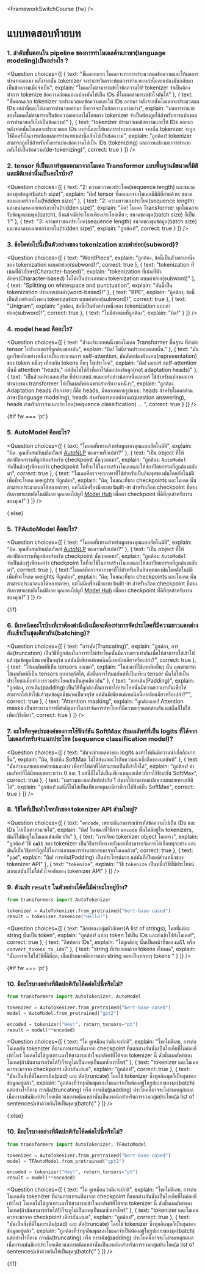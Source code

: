 <FrameworkSwitchCourse {fw} />

<!-- DISABLE-FRONTMATTER-SECTIONS -->

# แบบทดสอบท้ายบท

### 1. ลำดับขั้นตอนใน pipeline ของการทำโมเดลด้านภาษา(language modeling)เป็นอย่างไร ?

<Question
	choices={[
		{
			text: "ขั้นตอนแรก โมเดลจะทำการประมวลผลข้อความและให้ผลการทำนายออกมา หลังจากนั้น tokenizer จะทำการวิเคราะห์ผลการทำนายเหล่านี้และแปลงมันกลับมาเป็นข้อความเมื่อจำเป็น",
			explain: "โมเดลไม่สามารถเข้าใจข้อความได้! tokenizer จำเป็นต้องทำการ tokenize ข้อความก่อนและแปลงมันไปเป็น IDs ที่โมเดลสามารถเข้าใจมันได้"
		},
		{
			text: "ขั้นตอนแรก tokenizer จะประมวลผลข้อความและให้ IDs ออกมา หลังจากนั้นโมเดลจะประมวลผล IDs เหล่านี้และให้ผลการทำนายออกมา ซึ่งอาจจะเป็นข้อความบางอย่าง",
			explain: "ผลการทำนายของโมเดลไม่สามารถเป็นข้อความออกมาได้โดยตรง tokenizer จำเป็นต้องถูกใช้สำหรับการแปลงผลการทำนายกลับไปเป็นข้อความ!"
		},
		{
			text: "tokenizer ประมวลผลข้อความและให้ IDs ออกมา หลังจากนั้นโมเดลจะประมวลผล IDs เหล่านี้และให้ผลการทำนายออกมา จากนั้น tokenizer จะถูกใช้อีกครั้งในการแปลงผลการทำนายเหล่านี้กลับไปเป็นข้อความ",
			explain: "ถูกต้อง! tokenizer สามารถถูกใช้สำหรับทั้งการแปลงข้อความไปเป็น IDs (tokenizing) และการแปลงผลการทำนายกลับไปเป็นข้อความ(de-tokenizing)",
            correct: true
		}
	]}
/>

### 2. tensor ที่เป็นเอาท์พุตออกมาจากโมเดล Transformer แบบพื้นฐานมีขนาดกี่มิติ และมิติเหล่านั้นเป็นอะไรบ้าง?

<Question
	choices={[
		{
			text: "2: ความยาวของประโยค(sequence length) และขนาดของชุดข้อมูล(batch size)",
			explain: "ผิด! tensor ที่ออกมาจากโมเดลมีมิติที่สามด้วย: ขนาดของเลเยอร์ภายใน(hidden size)"
		},
		{
			text: "2: ความยาวของประโยค(sequence length) และขนาดของเลเยอร์ภายใน(hidden size)",
			explain: "ผิด! โมเดล Transformer ทุกโมเดลจะรับข้อมูลแบบชุด(batch), ถึงแม้จะมีประโยคเพียงประโยคเดียว; ขนาดของชุด(batch size) ก็เป็น 1!"
		},
		{
			text: "3: ความยาวของประโยค(sequence length) ขนาดของชุดข้อมูล(batch size) และขนาดของเลเยอร์ภายใน(hidden size)",
			explain: "ถูกต้อง!",
            correct: true
		}
	]}
/>

### 3. ข้อใดต่อไปนี้เป็นตัวอย่างของ tokenization แบบคำย่อย(subword)?

<Question
	choices={[
		{
			text: "WordPiece",
			explain: "ถูกต้อง, ข้อนี้เป็นตัวอย่างหนึ่งของ tokenization แบบคำย่อย(subword)!",
            correct: true
		},
		{
			text: "tokenization ที่เน้นที่ตัวอักษร(Character-based)",
			explain: "tokenization ที่เน้นที่ตัวอักษร(Character-based) ไม่ได้เป็นประเภทของ tokenization แบบคำย่อย(subword)"
		},
		{
			text: "Splitting on whitespace and punctuation",
			explain: "อันนี้เป็น tokenization ประเภทเน้นคำ(word-based)!"
		},
		{
			text: "BPE",
			explain: "ถูกต้อง, ข้อนี้เป็นตัวอย่างหนึ่งของ tokenization แบบคำย่อย(subword)!",
            correct: true
        },
		{
			text: "Unigram",
			explain: "ถูกต้อง, ข้อนี้เป็นตัวอย่างหนึ่งของ tokenization แบบคำย่อย(subword)!",
            correct: true
        },
		{
			text: "ไม่มีคำตอบที่ถูกต้อง",
			explain: "ผิด!"
        }
	]}
/>

### 4. model head คืออะไร?

<Question
	choices={[
		{
			text: "ส่วนประกอบหนึ่งของโมเดล Transformer พื้นฐาน ที่ส่งต่อ tensor ไปยังเลเยอร์ที่ถูกต้องของมัน",
			explain: "ผิด! ไม่มีส่วนประกอบแบบนั้น."
		},
		{
			text: "มันถูกเรียกอีกอย่างหนึ่งว่าเป็นกระบวนการ self-attention, มันดัดแปลงตัวแทน(representation) ของ token หนึ่งๆ เทียบกับ tokens อื่นๆ ในประโยค",
			explain: "ผิด! เลเยอร์ self-attention นั้นมี attention \"heads,\" แต่มันไม่ใช่ตัวที่เอาไว้ดัดแปลงข้อมูล(not adaptation heads)"
		},
		{
			text: "เป็นส่วนประกอบเสริม ที่ประกอบด้วยเลเยอร์อย่างน้อยหนึ่งเลเยอร์ ใช้สำหรับแปลงผลการทำนายของ transformer ไปเป็นผลลัพท์เฉพาะสำหรับงานหนึ่งๆ",
			explain: "ถูกต้อง. Adaptation heads เรียกง่ายๆ ก็คือ heads, มีหลากหลายรูปแบบ:  heads สำหรับโมเดลด้านภาษา(language modeling), heads สำหรับการตอบคำถาม(question answering), heads สำหรับการจำแนกประโยค(sequence classification) ... ",
			correct: true
		} 
	]}
/>

{#if fw === 'pt'}
### 5. AutoModel คืออะไร?

<Question
	choices={[
		{
			text: "โมเดลที่เทรนด้วยข้อมูลของคุณแบบอัตโนมัติ",
			explain: "ผิด. คุณสับสนกับผลิตภัณฑ์ <a href='https://huggingface.co/autonlp'>AutoNLP</a> ของเราหรือเปล่า?"
		},
		{
			text: "เป็น object ที่ให้สถาปัตยกรรมที่ถูกต้องสำหรับ checkpoint นั้นๆออกมา",
			explain: "ถูกต้อง: <code>AutoModel</code> จำเป็นต้องรู้เพียงแค่ว่า checkpoint ใดที่จะใช้ในการสร้างโมเดลและให้สถาปัตยกรรมที่ถูกต้องกลับมา",
			correct: true
		},
		{
			text: "โมเดลที่ตรวจหาภาษาที่ใช้สำหรับเป็นอินพุตของมันโดยอัตโนมัติเพื่อที่จะโหลด weights ที่ถูกต้อง",
			explain: "ผิด; ในขณะที่บาง checkpoints และโมเดล นั้นสามารถประมวลผลได้หลายภาษา, แต่ไม่มีเครื่องมือแบบ built-in สำหรับเลือก checkpoint ที่ตรงกับภาษาแบบอัตโนมัติเลย คุณลองไปดูที่ <a href='https://huggingface.co/models'>Model Hub</a> เพื่อหา checkpoint ที่ดีที่สุดสำหรับงานของคุณ!"
		} 
	]}
/>

{:else}
### 5. TFAutoModel คืออะไร?

<Question
	choices={[
		{
			text: "โมเดลที่เทรนด้วยข้อมูลของคุณแบบอัตโนมัติ",
			explain: "ผิด. คุณสับสนกับผลิตภัณฑ์ <a href='https://huggingface.co/autonlp'>AutoNLP</a> ของเราหรือเปล่า?"
		},
		{
			text: "เป็น object ที่ให้สถาปัตยกรรมที่ถูกต้องสำหรับ checkpoint นั้นๆออกมา",
			explain: "ถูกต้อง: <code>AutoModel</code> จำเป็นต้องรู้เพียงแค่ว่า checkpoint ใดที่จะใช้ในการสร้างโมเดลและให้สถาปัตยกรรมที่ถูกต้องกลับมา",
			correct: true
		},
		{
			text:"โมเดลที่ตรวจหาภาษาที่ใช้สำหรับเป็นอินพุตของมันโดยอัตโนมัติเพื่อที่จะโหลด weights ที่ถูกต้อง",
			explain: "ผิด; ในขณะที่บาง checkpoints และโมเดล นั้นสามารถประมวลผลได้หลายภาษา, แต่ไม่มีเครื่องมือแบบ built-in สำหรับเลือก checkpoint ที่ตรงกับภาษาแบบอัตโนมัติเลย คุณลองไปดูที่ <a href='https://huggingface.co/models'>Model Hub</a> เพื่อหา checkpoint ที่ดีที่สุดสำหรับงานของคุณ!"
		} 
	]}
/>

{/if}

### 6. มีเทคนิคอะไรบ้างที่เราต้องคำนึงถึงเมื่อจะต้องทำการจัดประโยคที่มีความยาวแตกต่างกันเข้าเป็นชุดเดียวกัน(batching)?
<Question
	choices={[
		{
			text: "การตัด(Truncating)",
			explain: "ถูกต้อง, การตัด(truncation) เป็นวิธีที่ถูกต้องในการทำให้ประโยคนั้นมีความยาวเท่ากันเพื่อให้สามารถใส่เข้าไปแล้วชุดข้อมูลมีขนาดเป็นจตุรัส แต่มันมีเพียงแค่เทคนิคนี้เทคนิคเดียวหรือเปล่า?",
			correct: true
		},
		{
			text: "ให้ผลลัพท์ที่เป็น tensors ออกมา",
			explain: "ในขณะที่ใช้เทคนิคอื่นๆ นั้น คุณสามารถได้ผลลัพท์ที่เป็น tensors แบบจตุรัสได้, ดังนั้นการให้ผลลัพท์ที่เป็นเพียง tensor นั้นไม่ได้เป็นประโยชน์เมื่อทำการรวมประโยคเข้าเป็นชุดเดียวกัน"
		},
		{
			text: "การเติม(Padding)",
			explain: "ถูกต้อง, การเติม(padding) เป็นวิธีที่ถูกต้องในการทำให้ประโยคนั้นมีความยาวเท่ากันเพื่อให้สามารถใส่เข้าไปแล้วชุดข้อมูลมีขนาดเป็นจตุรัส แต่มันมีเพียงแค่เทคนิคนี้เทคนิคเดียวหรือเปล่า?"",
			correct: true
		}, 
		{
			text: "Attention masking",
			explain: "ถูกต้องเลย! Attention masks เป็นกระบวนการที่สำคัญมากในการจัดการประโยคที่มีความยาวแตกต่างกัน แต่นั้นก็ไม่ใช่เพียงวิธีเดียว",
			correct: true
		} 
	]}
/>

### 7. อะไรคือจุดประสงค์ของการใช้ฟังก์ชัน SoftMax กับผลลัพท์ที่เป็น logits ที่ได้จากโมเดลสำหรับจำแนกประโยค (sequence classification model)?

<Question
	choices={[
		{
			text: "มันจะช่วยลดค่าของ logits ลงทำให้มันมีความน่าเชื่อถือมากขึ้น",
			explain: "ผิด, ฟังก์ชัน SoftMax ไม่ได้ส่งผลอะไรกับความน่าเชื่อถือของผลลัพท์"
		},
		{
			text: "มันกำหนดขอบเขตค่าบนและล่าง เพื่อทำให้ค่าที่ได้สามารถเป็นที่เข้าใจได้",
			explain: "ถูกต้อง! ค่าผลลัพท์ที่ได้มีขอบเขตระหว่าง 0 และ 1 แต่นี่ก็ไม่ได้เป็นเพียงเหตุผลเดียวที่เราใช้ฟังก์ชัน SoftMax",
            correct: true
		},
		{
			text: "ผลรวมของผลลัพท์เท่ากับ 1 ส่งผลให้สามารถแปลความหมายทางสถิติได้",
			explain: "ถูกต้อง! แต่นี่ก็ไม่ได้เป็นเพียงเหตุผลเดียวที่เราใช้ฟังก์ชัน SoftMax",
            correct: true
		}
	]}
/>

### 8. วิธีใดที่เป็นหัวใจหลักของ tokenizer API ส่วนใหญ่?

<Question
	choices={[
		{
			text: "<code>encode</code>, เพราะมันสามารถเข้ารหัสข้อความไปเป็น IDs และ IDs ไปเป็นคำทำนายได้",
			explain: "ผิด! ในขณะที่วิธีการ <code>encode</code> นั้นไม่มีอยู่ใน tokenizers, มันก็ไม่มีอยู่ในโมเดลเช่นเดียวกัน"
		},
		{
			text: "การเรียก tokenizer object โดยตรง",
			explain: "ถูกต้อง! วิธี <code>__call__</code> ของ tokenizer เป็นวิธีการที่ทรงพลังมากที่สามารถจัดการได้เกือบทุกอย่าง และมันก็เป็นวิธีการที่ถูกใช้ในการเอาผลการทำนายออกมาจากโมเดลด้วย",
			correct: true
		},
		{
			text: "<code>pad</code>",
			explain: "ผิด! การเติม(Padding) เป็นประโยชน์มาก แต่มันก็เป็นแค่ส่วนหนึ่งของ tokenizer API"
		},
		{
			text: "<code>tokenize</code>",
			explain: "วิธี <code>tokenize</code> เป็นหนึ่งวิธีที่มีประโยชน์มากแต่มันก็ไม่ใช่หัวใจหลักของ tokenizer API"
		}
	]}
/>

### 9. ตัวแปร `result` ในตัวอย่างโค้ดนี้มีค่าอะไรอยู่บ้าง?

```py
from transformers import AutoTokenizer

tokenizer = AutoTokenizer.from_pretrained("bert-base-cased")
result = tokenizer.tokenize("Hello!")
```

<Question
	choices={[
		{
			text: "ลิสท์ของกลุ่มตัวอักษร(A list of strings), โดยที่แต่ละ string นั้นเป็น token",
			explain: "ถูกต้อง! แปลง token ไปเป็น IDs และส่งเข้าไปยังโมเดล!",
            correct: true
		},
		{
			text: "ลิสท์ของ IDs",
			explain: "ไม่ถูกต้อง; นั้นเป็นหน้าที่ของ <code>__call__</code> หรือ <code>convert_tokens_to_ids</code>!"
		},
		{
			text: "string ที่ประกอบด้วย tokens ทั้งหมด",
			explain: "นั้นอาจจะไม่ใช่วิธีที่ดีที่สุด, เมื่อเป้าหมายคือการแบ่ง string ออกเป็นหลายๆ tokens "
		}
	]}
/>

{#if fw === 'pt'}
### 10. มีอะไรบางอย่างที่ผิดปกติกับโค้ดต่อไปนี้หรือไม่?

```py
from transformers import AutoTokenizer, AutoModel

tokenizer = AutoTokenizer.from_pretrained("bert-base-cased")
model = AutoModel.from_pretrained("gpt2")

encoded = tokenizer("Hey!", return_tensors="pt")
result = model(**encoded)
```

<Question
	choices={[
		{
			text: "ไม่ ดูเหมือนว่ามันจะปกติ",
			explain: "โชคไม่ดีเลย, การต่อโมเดลกับ tokenizer ที่ผ่านการเทรนที่มาจาก checkpoint ที่แตกต่างกันนั้นเป็นไอเดียที่ไม่ค่อยดีเท่าไหร่ โมเดลไม่ได้ถูกเทรนมาให้สามารถเข้าใจผลลัพท์ที่ได้จาก tokenizer นี้ ดังนั้นผลลัพท์ของโมเดล(ถ้ามันสามารถรันได้!)ก็จะดูไม่เป็นเหตุเป็นผลซักเท่าไหร่"
		},
		{
			text: "tokenizer และโมเดลควรจะมาจาก checkpoint เดียวกันเสมอ",
			explain: "ถูกต้อง!",
            correct: true
		},
		{
			text: "มันเป็นสิ่งที่ดีในการเติม(pad) และ ตัด(truncate) โดยใช้ tokenizer ซึ่งทุกอินพุดก็เป็นชุดของข้อมูลอยู่แล้ว",
			explain: "ถูกต้องที่ว่าทุกอินพุตของโมเดลจำเป็นต้องอยู่ในรูปแบบของชุด(batch) แต่อย่างไรก็ตาม การตัด(truncating) หรือ การเติม(padding) ประโยคนี้อาจจะไม่สมเหตุสมผล เนื่องจากมันมีแค่ประโยคเดียวและเทคนิคเหล่านั้นเป็นเทคนิคสำหรับการรวมกลุ่มประโยค(a list of sentences)เข้าด้วยกันให้เป็นชุดๆ(batch)"
		}
	]}
/>

{:else}
### 10. มีอะไรบางอย่างที่ผิดปกติกับโค้ดต่อไปนี้หรือไม่?

```py
from transformers import AutoTokenizer, TFAutoModel

tokenizer = AutoTokenizer.from_pretrained("bert-base-cased")
model = TFAutoModel.from_pretrained("gpt2")

encoded = tokenizer("Hey!", return_tensors="pt")
result = model(**encoded)
```

<Question
	choices={[
		{
			text: "ไม่ ดูเหมือนว่ามันจะปกติ",
			explain:  "โชคไม่ดีเลย, การต่อโมเดลกับ tokenizer ที่ผ่านการเทรนที่มาจาก checkpoint ที่แตกต่างกันนั้นเป็นไอเดียที่ไม่ค่อยดีเท่าไหร่ โมเดลไม่ได้ถูกเทรนมาให้สามารถเข้าใจผลลัพท์ที่ได้จาก tokenizer นี้ ดังนั้นผลลัพท์ของโมเดล(ถ้ามันสามารถรันได้!)ก็จะดูไม่เป็นเหตุเป็นผลซักเท่าไหร่"
		},
		{
			text: "tokenizer และโมเดลควรจะมาจาก checkpoint เดียวกันเสมอ",
			explain: "ถูกต้อง!",
            correct: true
		},
		{
			text: "มันเป็นสิ่งที่ดีในการเติม(pad) และ ตัด(truncate) โดยใช้ tokenizer ซึ่งทุกอินพุดก็เป็นชุดของข้อมูลอยู่แล้ว",
			explain: "ถูกต้องที่ว่าทุกอินพุตของโมเดลจำเป็นต้องอยู่ในรูปแบบของชุด(batch) แต่อย่างไรก็ตาม การตัด(truncating) หรือ การเติม(padding) ประโยคนี้อาจจะไม่สมเหตุสมผล เนื่องจากมันมีแค่ประโยคเดียวและเทคนิคเหล่านั้นเป็นเทคนิคสำหรับการรวมกลุ่มประโยค(a list of sentences)เข้าด้วยกันให้เป็นชุดๆ(batch)"
		}
	]}
/>

{/if}
